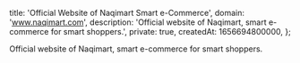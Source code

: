  title: 'Official Website of Naqimart Smart e-Commerce',
  domain: 'www.naqimart.com',
  description: 'Official website of Naqimart, smart e-commerce for smart shoppers.',
  private: true,
  createdAt: 1656694800000,
};

Official website of Naqimart, smart e-commerce for smart shoppers.
